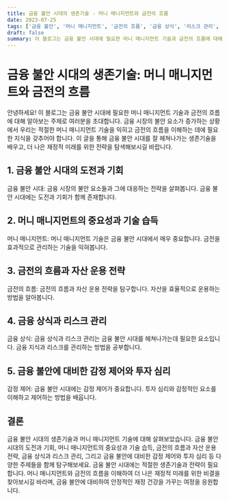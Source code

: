 ```yaml
---
title: 금융 불안 시대의 생존기술 - 머니 매니지먼트와 금전의 흐름
date: 2023-07-25
tags: ['금융 불안', '머니 매니지먼트', '금전의 흐름', '금융 상식', '리스크 관리', '감정 제어', '투자 심리', '재정적 미래']
draft: false
summary: 이 블로그는 금융 불안 시대에 필요한 머니 매니지먼트 기술과 금전의 흐름에 대해 알아보는 주제로 여러분을 초대합니다. 금융 시장의 불안 요소가 증가하는 상황에서 우리는 적절한 머니 매니지먼트 기술을 익히고 금전의 흐름을 이해하는 데에 필요한 지식을 갖추어야 합니다. 이 글을 통해 금융 불안 시대를 잘 헤쳐나가는 생존기술을 배우고, 더 나은 재정적 미래를 위한 전략을 탐색해보시길 바랍니다.
---
```


# 금융 불안 시대의 생존기술: 머니 매니지먼트와 금전의 흐름

안녕하세요! 이 블로그는 금융 불안 시대에 필요한 머니 매니지먼트 기술과 금전의 흐름에 대해 알아보는 주제로 여러분을 초대합니다. 금융 시장의 불안 요소가 증가하는 상황에서 우리는 적절한 머니 매니지먼트 기술을 익히고 금전의 흐름을 이해하는 데에 필요한 지식을 갖추어야 합니다. 이 글을 통해 금융 불안 시대를 잘 헤쳐나가는 생존기술을 배우고, 더 나은 재정적 미래를 위한 전략을 탐색해보시길 바랍니다.

## 1. 금융 불안 시대의 도전과 기회

금융 불안 시대: 금융 시장의 불안 요소들과 그에 대응하는 전략을 살펴봅니다. 금융 불안 시대에는 도전과 기회가 함께 존재합니다.

## 2. 머니 매니지먼트의 중요성과 기술 습득

머니 매니지먼트: 머니 매니지먼트 기술은 금융 불안 시대에서 매우 중요합니다. 금전을 효과적으로 관리하는 기술을 익혀봅니다.

## 3. 금전의 흐름과 자산 운용 전략

금전의 흐름: 금전의 흐름과 자산 운용 전략을 탐구합니다. 자산을 효율적으로 운용하는 방법을 알아봅니다.

## 4. 금융 상식과 리스크 관리

금융 상식: 금융 상식과 리스크 관리는 금융 불안 시대를 헤쳐나가는데 필요한 요소입니다. 금융 지식과 리스크를 관리하는 방법을 공부합니다.

## 5. 금융 불안에 대비한 감정 제어와 투자 심리

감정 제어: 금융 불안 시대에는 감정 제어가 중요합니다. 투자 심리와 감정적인 요소를 이해하고 제어하는 방법을 배웁니다.

## 결론

금융 불안 시대의 생존기술과 머니 매니지먼트 기술에 대해 살펴보았습니다. 금융 불안 시대의 도전과 기회, 머니 매니지먼트의 중요성과 기술 습득, 금전의 흐름과 자산 운용 전략, 금융 상식과 리스크 관리, 그리고 금융 불안에 대비한 감정 제어와 투자 심리 등 다양한 주제들을 함께 탐구해보세요. 금융 불안 시대에는 적절한 생존기술과 전략이 필요합니다. 머니 매니지먼트와 금전의 흐름을 이해하여 더 나은 재정적 미래를 위한 비결을 찾아보시길 바라며, 금융 불안에 대비하여 안정적인 재정 건강을 가꾸는 여정을 응원합니다.
